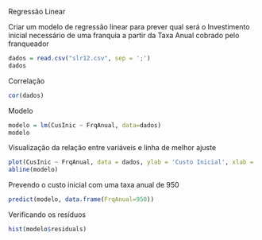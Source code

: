 Regressão Linear

Criar um modelo de regressão linear para prever qual será o Investimento inicial necessário de uma franquia a partir da Taxa Anual cobrado pelo franqueador

```r
dados = read.csv("slr12.csv", sep = ';')
dados
```

Correlação

```r
cor(dados)
```

Modelo

```r
modelo = lm(CusInic ~ FrqAnual, data=dados)
modelo
```

Visualização da relação entre variáveis e linha de melhor ajuste

```r
plot(CusInic ~ FrqAnual, data = dados, ylab = 'Custo Inicial', xlab = 'Taxa anual', main = 'Franquia')
abline(modelo)
```

Prevendo o custo inicial com uma taxa anual de 950

```r
predict(modelo, data.frame(FrqAnual=950))
```

Verificando os resíduos

```r
hist(modelo$residuals)
```



